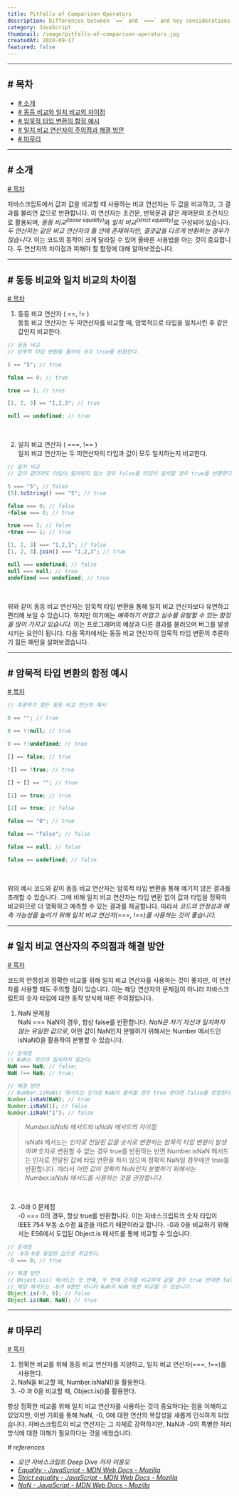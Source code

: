 ```yaml
---
title: Pitfalls of Comparison Operators
description: Differences between `==` and `===` and key considerations
category: JavaScript
thumbnail: /image/pitfalls-of-comparison-operators.jpg
createdAt: 2024-09-17
featured: false
---
```


---

## # 목차

- [# 소개](#-소개)
- [# 동등 비교와 일치 비교의 차이점](#-동등-비교와-일치-비교의-차이점)
- [# 암묵적 타입 변환의 함정 예시](#-암묵적-타입-변환의-함정-예시)
- [# 일치 비교 연산자의 주의점과 해결 방안](#-일치-비교-연산자의-주의점과-해결-방안)
- [# 마무리](#-마무리)

---

## # 소개

[# 목차](#-목차)

자바스크립트에서 값과 값을 비교할 때 사용하는 비교 연산자는 두 값을 비교하고, 그 결과를 불리언 값으로 반환합니다. 이 연산자는 조건문, 반복문과 같은 제어문의 조건식으로 활용되며, _동등 비교_<sup>_(loose equality)_</sup>와 _일치 비교_<sup>_(strict equality)_</sup>로 구성되어 있습니다. _두 연산자는 같은 비교 연산자의 틀 안에 존재하지만, 결괏값을 다르게 반환하는 경우가 많습니다_. 이는 코드의 동작이 크게 달라질 수 있어 올바른 사용법을 아는 것이 중요합니다. 두 연산자의 차이점과 피해야 할 함정에 대해 알아보겠습니다.

---

## # 동등 비교와 일치 비교의 차이점

[# 목차](#-목차)

1. 동등 비교 연산자 ( ==, != )  
   동등 비교 연산자는 두 피연산자를 비교할 때, 암묵적으로 타입을 일치시킨 후 같은 값인지 비교한다.

```javascript
// 동등 비교
// 암묵적 타입 변환을 통하여 모두 true를 반환한다.

5 == "5"; // true

false == 0; // true

true == 1; // true

[1, 2, 3] == "1,2,3"; // true

null == undefined; // true
```

<br />

2. 일치 비교 연산자 ( ===, !== )  
   일치 비교 연산자는 두 피연산자의 타입과 값이 모두 일치하는지 비교한다.

```javascript
// 일치 비교
// 값이 같더라도 타입이 일치하지 않는 경우 false를 타입이 일치할 경우 true를 반환한다.

5 === "5"; // false
(5).toString() === "5"; // true

false === 0; // false
+false === 0; // true

true === 1; // false
+true === 1; // true

[1, 2, 3] === "1,2,3"; // false
[1, 2, 3].join() === "1,2,3"; // true

null === undefined; // false
null === null; // true
undefined === undefined; // true
```

<br />

위와 같이 동등 비교 연산자는 암묵적 타입 변환을 통해 일치 비교 연산자보다 유연하고 편리해 보일 수 있습니다. 하지만 여기에는 _예측하기 어렵고 실수를 유발할 수 있는 함정을 많이 가지고 있습니다._ 이는 프로그래머의 예상과 다른 결과를 불러오며 버그를 발생시키는 요인이 됩니다. 다음 목차에서는 동등 비교 연산자의 암묵적 타입 변환의 추론하기 힘든 패턴을 살펴보겠습니다.

---

## # 암묵적 타입 변환의 함정 예시

[# 목차](#-목차)

```javascript
// 추론하기 힘든 동등 비교 연산자 예시

0 == ""; // true

0 == !!null; // true

0 == !!undefined; // true

[] == false; // true

![] == !true; // true

[] + [] == ""; // true

[1] == true; // true

[2] == true; // false

false == "0"; // true

false == "false"; // false

false == null; // false

false == undefined; // false
```

<br />

위의 예시 코드와 같이 동등 비교 연산자는 암묵적 타입 변환을 통해 예기치 않은 결과를 초래할 수 있습니다. 그에 비해 일치 비교 연산자는 타입 변환 없이 값과 타입을 정확히 비교하므로 더 명확하고 예측할 수 있는 결과를 제공합니다. 따라서 _코드의 안정성과 예측 가능성을 높이기 위해 일치 비교 연산자(===, !==)를 사용하는 것이 좋습니다._

---

## # 일치 비교 연산자의 주의점과 해결 방안

[# 목차](#-목차)

코드의 안정성과 정확한 비교를 위해 일치 비교 연산자를 사용하는 것이 좋지만, 이 연산자를 사용할 때도 주의할 점이 있습니다. 이는 해당 연산자의 문제점이 아니라 자바스크립트의 숫자 타입에 대한 동작 방식에 따른 주의점입니다.

1. NaN 문제점  
   NaN === NaN의 경우, 항상 false를 반환합니다. _NaN은 자기 자신과 일치하지 않는 유일한 값으로_, 어떤 값이 NaN인지 분별하기 위해서는 Number 메서드인 isNaN()을 활용하여 분별할 수 있습니다.

```javascript
// 문제점
// NaN는 자신과 일치하지 않는다.
NaN === NaN; // false;
NaN !== NaN; // true;

// 해결 방안
// Number.isNaN() 메서드는 인자로 NaN이 들어올 경우 true 반대면 false를 반환한다.
Number.isNaN(NaN); // true
Number.isNaN(1); // false
Number.isNaN("1"); // false
```

> _Number.isNaN 메서드와 isNaN 메서드의 차이점_
>
> isNaN 메서드는 _인자로 전달된 값을 숫자로 변환하는 암묵적 타입 변환이 발생하며_ 숫자로 변환할 수 없는 경우 true를 반환하는 반면 Number.isNaN 메서드는 인자로 전달된 값에 타입 변환을 하지 않으며 정확히 NaN일 경우에만 true를 반환합니다. 따라서 _어떤 값이 정확히 NaN인지 분별하기 위해서는 Number.isNaN 메서드를 사용하는 것을 권장합니다._

<br />

2. -0과 0 문제점  
   -0 === 0의 경우, 항상 true를 반환합니다. 이는 자바스크립트의 숫자 타입이 IEEE 754 부동 소수점 표준을 따르기 때문이라고 합니다. -0과 0을 비교하기 위해서는 ES6에서 도입된 Object.is 메서드를 통해 비교할 수 있습니다.

```javascript
// 문제점
// -0과 0을 동일한 값으로 취급한다.
-0 === 0; // true

// 해결 방안
// Object.is() 메서드는 첫 번째, 두 번째 인자를 비교하여 같을 경우 true 반대면 false를 반환한다.
// 해당 메서드는 -0과 0뿐만 아니라 NaN과 NaN 또한 비교할 수 있습니다.
Object.is(-0, 0); // false
Object.is(NaN, NaN); // true
```

---

## # 마무리

[# 목차](#-목차)

1. 정확한 비교를 위해 동등 비교 연산자를 지양하고, 일치 비교 연산자(===, !==)를 사용한다.
2. NaN을 비교할 때, Number.isNaN()을 활용한다.
3. -0 과 0을 비교할 때, Object.is()를 활용한다.

항상 정확한 비교를 위해 일치 비교 연산자를 사용하는 것이 중요하다는 점을 이해하고 있었지만, 이번 기회를 통해 NaN, -0, 0에 대한 연산의 복잡성을 새롭게 인식하게 되었습니다. 자바스크립트의 비교 연산자는 그 자체로 강력하지만, NaN과 -0의 특별한 처리 방식에 대한 이해가 필요하다는 것을 배웠습니다.

_# references_

- _모던 자바스크립트 Deep Dive 저자 이웅모_
- _[Equality - JavaScript - MDN Web Docs - Mozilla](https://developer.mozilla.org/en-US/docs/Web/JavaScript/Reference/Operators/Equality)_
- _[Strict equality - JavaScript - MDN Web Docs - Mozilla](https://developer.mozilla.org/en-US/docs/Web/JavaScript/Reference/Operators/Strict_equality)_
- _[NaN - JavaScript - MDN Web Docs - Mozilla](https://developer.mozilla.org/en-US/docs/Web/JavaScript/Reference/Global_Objects/NaN)_

